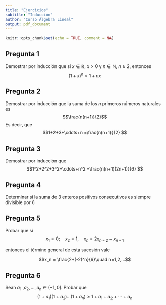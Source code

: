 ```yaml
---
title: "Ejercicios"
subtitle: "Inducción"
author: "Curso Álgebra Lineal"
output: pdf_document
---
```


```r
knitr::opts_chunk$set(echo = TRUE, comment = NA)
```

## Pregunta 1

Demostrar por inducción que si $x\in\mathbb{R}$, $x>0$ y $n\in\mathbb{N}$, $n\ge 2$, entonces $$(1+x)^n>1+nx$$

## Pregunta 2

Demostrar por inducción que la suma de los $n$ primeros números naturales es $$\frac{n(n+1)}{2}$$ Es decir, que $$1+2+3+\cdots+n =\frac{n(n+1)}{2} $$

## Pregunta 3

Demostrar por inducción que $$1^2+2^2+3^2+\cdots+n^2 =\frac{n(n+1)(2n+1)}{6} $$

## Pregunta 4

Determinar si la suma de 3 enteros positivos consecutivos es siempre divisible por 6

## Pregunta 5

Probar que si $$x_1 =0;\quad x_2 = 1,\quad x_n = 2x_{n-2}-x_{n-1}$$

entonces el término general de esta sucesión vale

$$x_n = \frac{2+(-2)^n}{6}\quad n=1,2,...$$

## Pregunta 6

Sean $a_1$ ,$a_2,\dots,a_n \in(-1,0]$. Probar que $$(1+a_1 )(1+ a_2)\dots (1+a_n)\ge1+a_1 + a_2 +\cdots+a_n$$